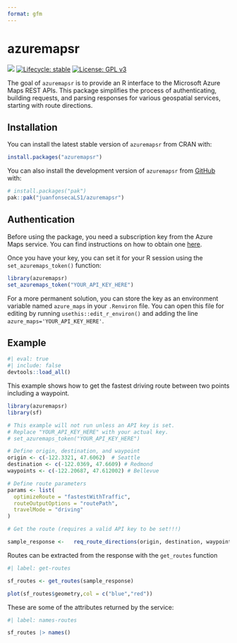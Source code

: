 ```yaml
---
format: gfm
---
```


# azuremapsr

<!-- badges: start -->

[![](https://www.r-pkg.org/badges/version/azuremapsr)](https://cran.r-project.org/package=azuremapsr)
[![Lifecycle: stable](https://img.shields.io/badge/lifecycle-stable-brightgreen.svg)](https://lifecycle.r-lib.org/articles/stages.html#stable)
[![License: GPL v3](https://img.shields.io/badge/License-GPLv3-blue.svg)](https://www.gnu.org/licenses/gpl-3.0)

<!-- badges: end -->

The goal of `azuremapsr` is to provide an R interface to the Microsoft Azure Maps REST APIs. This package simplifies the process of authenticating, building requests, and parsing responses for various geospatial services, starting with route directions.

## Installation

You can install the latest stable version of `azuremapsr` from CRAN with:

```r
install.packages("azuremapsr")   
```

You can also install the development version of `azuremapsr` from [GitHub](https://github.com/) with:

``` r
# install.packages("pak")
pak::pak("juanfonsecaLS1/azuremapsr")
```

## Authentication

Before using the package, you need a subscription key from the Azure Maps service. You can find instructions on how to obtain one [here](https://learn.microsoft.com/en-us/azure/azure-maps/quick-demo-map-app#get-the-subscription-key-for-your-account).

Once you have your key, you can set it for your R session using the `set_azuremaps_token()` function:

``` r
library(azuremapsr)
set_azuremaps_token("YOUR_API_KEY_HERE")
```

For a more permanent solution, you can store the key as an environment variable named `azure_maps` in your `.Renviron` file. You can open this file for editing by running `usethis::edit_r_environ()` and adding the line `azure_maps='YOUR_API_KEY_HERE'`.

## Example

```r
#| eval: true
#| include: false
devtools::load_all()

```


This example shows how to get the fastest driving route between two points including a waypoint.

```r
library(azuremapsr)
library(sf)

# This example will not run unless an API key is set.
# Replace "YOUR_API_KEY_HERE" with your actual key.
# set_azuremaps_token("YOUR_API_KEY_HERE")

# Define origin, destination, and waypoint
origin <- c(-122.3321, 47.6062)  # Seattle
destination <- c(-122.0369, 47.6609) # Redmond
waypoints <- c(-122.20687, 47.612002) # Bellevue

# Define route parameters
params <- list(
  optimizeRoute = "fastestWithTraffic",
  routeOutputOptions = "routePath",
  travelMode = "driving"
)

# Get the route (requires a valid API key to be set!!!)

sample_response <-   req_route_directions(origin, destination, waypoints, params)
```

Routes can be extracted from the response with the `get_routes` function

```r
#| label: get-routes

sf_routes <- get_routes(sample_response)

plot(sf_routes$geometry,col = c("blue","red"))
```


These are some of the attributes returned by the service:
```r
#| label: names-routes

sf_routes |> names()
```


